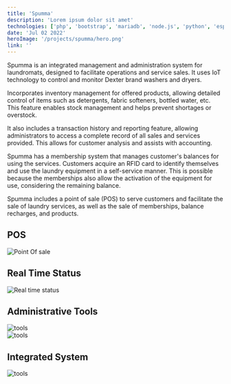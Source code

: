 ```yaml
---
title: 'Spumma'
description: 'Lorem ipsum dolor sit amet'
technologies: ['php', 'bootstrap', 'mariadb', 'node.js', 'python', 'esp32', 'mqtt', 'linux']
date: 'Jul 02 2022'
heroImage: '/projects/spumma/hero.png'
link: ''
---
```


Spumma is an integrated management and administration system for laundromats, designed to facilitate operations and service sales. It uses IoT technology to control and monitor Dexter brand washers and dryers.

Incorporates inventory management for offered products, allowing detailed control of items such as detergents, fabric softeners, bottled water, etc. This feature enables stock management and helps prevent shortages or overstock.

It also includes a transaction history and reporting feature, allowing administrators to access a complete record of all sales and services provided. This allows for customer analysis and assists with accounting.

Spumma has a membership system that manages customer's balances for using the services. Customers acquire an RFID card to identify themselves and use the laundry equipment in a self-service manner. This is possible because the memberships also allow the activation of the equipment for use, considering the remaining balance.

Spumma includes a point of sale (POS) to serve customers and facilitate the sale of laundry services, as well as the sale of memberships, balance recharges, and products.

## POS

![Point Of sale](/projects/spumma/pos.png)

## Real Time Status

![Real time status](/projects/spumma/real-time-status.png)

## Administrative Tools


<div class="flex items-center gap-4">
  <div class="w-1/2">
    <img src="/projects/spumma/tools.png" alt="tools" class="rounded"></img>
  </div>

  <div class="w-1/2">
    <img src="/projects/spumma/tickets.png" alt="tools" class="rounded"></img>
  </div>
</div>



## Integrated System

<img src="/projects/spumma/spumma.jpeg" alt="tools" class="rounded"></img>
